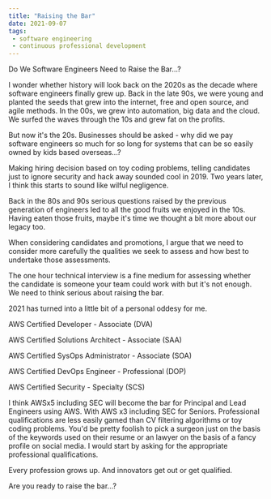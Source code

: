 ```yaml
---
title: "Raising the Bar"
date: 2021-09-07
tags:
 - software engineering
 - continuous professional development
---
```


Do We Software Engineers Need to Raise the Bar...?


I wonder whether history will look back on the 2020s as the decade where software engineers finally grew up. Back in the late 90s, we were young and planted the seeds that grew into the internet, free and open source, and agile methods. In the 00s, we grew into automation, big data and the cloud. We surfed the waves through the 10s and grew fat on the profits.

But now it's the 20s. Businesses should be asked - why did we pay software engineers so much for so long for systems that can be so easily owned by kids based overseas...?

Making hiring decision based on toy coding problems, telling candidates just to ignore security and hack away sounded cool in 2019. Two years later, I think this starts to sound like wilful negligence.

Back in the 80s and 90s serious questions raised by the previous generation of engineers led to all the good fruits we enjoyed in the 10s. Having eaten those fruits, maybe it's time we thought a bit more about our legacy too.

When considering candidates and promotions, I argue that we need to consider more carefully the qualities we seek to assess and how best to undertake those assessments.

The one hour technical interview is a fine medium for assessing whether the candidate is someone your team could work with but it's not enough. We need to think serious about raising the bar.

2021 has turned into a little bit of a personal oddesy for me.

AWS Certified Developer - Associate (DVA)

AWS Certified Solutions Architect - Associate (SAA)

AWS Certified SysOps Administrator - Associate (SOA)

AWS Certified DevOps Engineer - Professional (DOP)

AWS Certified Security - Specialty (SCS)

I think AWSx5 including SEC will become the bar for Principal and Lead Engineers using AWS. With AWS x3 including SEC for Seniors. Professional qualifications are less easily gamed than CV filtering algorithms or toy coding problems. You'd be pretty foolish to pick a surgeon just on the basis of the keywords used on their resume or an lawyer on the basis of a fancy profile on social media. I would start by asking for the appropriate professional qualifications.

Every profession grows up. And innovators get out or get qualified.

Are you ready to raise the bar...?